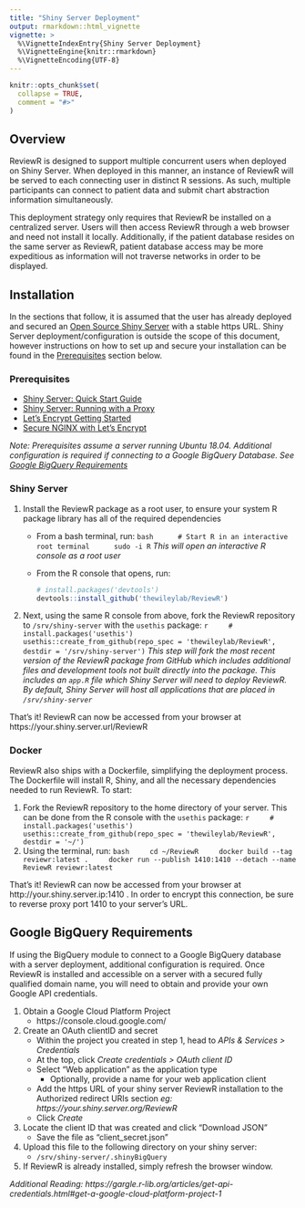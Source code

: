 ```yaml
---
title: "Shiny Server Deployment"
output: rmarkdown::html_vignette
vignette: >
  %\VignetteIndexEntry{Shiny Server Deployment}
  %\VignetteEngine{knitr::rmarkdown}
  %\VignetteEncoding{UTF-8}
---
```


```r
knitr::opts_chunk$set(
  collapse = TRUE,
  comment = "#>"
)
```

## Overview

ReviewR is designed to support multiple concurrent users when deployed on Shiny Server. When deployed in this manner, an instance of ReviewR will be served to each connecting user in distinct R sessions. As such, multiple participants can connect to patient data and submit chart abstraction information simultaneously. 

This deployment strategy only requires that ReviewR be installed on a centralized server. Users will then access ReviewR through a web browser and need not install it locally. Additionally, if the patient database resides on the same server as ReviewR, patient database access may be more expeditious as information will not traverse networks in order to be displayed. 

## Installation

In the sections that follow, it is assumed that the user has already deployed and secured an [Open Source Shiny Server](https://rstudio.com/products/shiny/download-server/) with a stable https URL. Shiny Server deployment/configuration is outside the scope of this document, however instructions on how to set up and secure your installation can be found in the <a href="#prerequisites">Prerequisites</a> section below.

### Prerequisites 
* [Shiny Server: Quick Start Guide](https://support.rstudio.com/hc/en-us/articles/360011458854-Shiny-Server-Quick-Start-Installation-and-Configuration)
* [Shiny Server: Running with a Proxy](https://support.rstudio.com/hc/en-us/articles/213733868-Running-Shiny-Server-with-a-Proxy)
* [Let's Encrypt Getting Started](https://letsencrypt.org/getting-started/)
* [Secure NGINX with Let's Encrypt](https://www.digitalocean.com/community/tutorials/how-to-secure-nginx-with-let-s-encrypt-on-ubuntu-18-04)

*Note: Prerequisites assume a server running Ubuntu 18.04. Additional configuration is required if connecting to a Google BigQuery Database. See <a href="#google-bigquery-requirements">Google BigQuery Requirements</a>*

### Shiny Server

1. Install the ReviewR package as a root user, to ensure your system R package library has all of the required dependencies
    + From a bash terminal, run:
        ```bash
        # Start R in an interactive root terminal
        sudo -i R
        ```
    *This will open an interactive R console as a root user*
    + From the R console that opens, run:
      ```r
      # install.packages('devtools')
      devtools::install_github('thewileylab/ReviewR')
      ```
2. Next, using the same R console from above, fork the ReviewR repository to `/srv/shiny-server` with the `usethis` package: 
    ```r
    # install.packages('usethis')
    usethis::create_from_github(repo_spec = 'thewileylab/ReviewR', destdir = '/srv/shiny-server')
    ```
    *This step will fork the most recent version of the ReviewR package from GitHub which includes additional files and development tools not built directly into the package. This includes an `app.R` file which Shiny Server will need to deploy ReviewR. By default, Shiny Server will host all applications that are placed in `/srv/shiny-server`*

That's it! ReviewR can now be accessed from your browser at https://your.shiny.server.url/ReviewR

### Docker

ReviewR also ships with a Dockerfile, simplifying the deployment process. The Dockerfile will install R, Shiny, and all the necessary dependencies needed to run ReviewR. To start:

1. Fork the ReviewR repository to the home directory of your server. This can be done from the R console with the `usethis` package: 
    ```r
    # install.packages('usethis')
    usethis::create_from_github(repo_spec = 'thewileylab/ReviewR', destdir = '~/')
    ``` 
2. Using the terminal, run:
    ```bash
    cd ~/ReviewR
    docker build --tag reviewr:latest .
    docker run --publish 1410:1410 --detach --name ReviewR reviewr:latest
    ```

That's it! ReviewR can now be accessed from your browser at http://your.shiny.server.ip:1410 . In order to encrypt this connection, be sure to reverse proxy port 1410 to your server's URL.

## Google BigQuery Requirements

If using the BigQuery module to connect to a Google BigQuery database with a server deployment, additional configuration is required. Once ReviewR is installed and accessible on a server with a secured fully qualified domain name, you will need to obtain and provide your own Google API credentials. 

1. Obtain a Google Cloud Platform Project
    + https://console.cloud.google.com/
2. Create an OAuth clientID and secret
    + Within the project you created in step 1, head to *APIs & Services > Credentials*
    + At the top, click *Create credentials > OAuth client ID*
    + Select "Web application" as the application type
      + Optionally, provide a name for your web application client
    + Add the https URL of your shiny server ReviewR installation to the Authorized redirect URIs section *eg: https://your.shiny.server.org/ReviewR*
    + Click *Create*
3. Locate the client ID that was created and click "Download JSON"
    + Save the file as "client_secret.json"
4. Upload this file to the following directory on your shiny server:
    + `/srv/shiny-server/.shinyBigQuery`
5. If ReviewR is already installed, simply refresh the browser window. 

*Additional Reading: https://gargle.r-lib.org/articles/get-api-credentials.html#get-a-google-cloud-platform-project-1*

